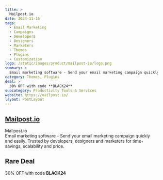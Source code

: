```yaml
---
title: >
  Mailpost.io
date: 2024-11-16
tags:
  - Email Marketing
  - Campaigns
  - Developers
  - Designers
  - Marketers
  - Themes
  - Plugins
  - Customization
logo: /static/images/product/mailpost-io/logo.png
summary: >
  Email marketing software - Send your email marketing campaign quickly and easily. Trusted by developers, designers and marketers for time-savings, scalability and price.
category: Themes, Plugins
deal: >
  30% OFF with code **BLACK24**
subcategory: Productivity Tools & Services
website: https://mailpost.io/
layout: PostLayout
---
```


## [Mailpost.io](https://mailpost.io/)

Mailpost.io <br/>
Email marketing software - Send your email marketing campaign quickly and easily. Trusted by developers, designers and marketers for time-savings, scalability and price.

## Rare Deal

30% OFF with code **BLACK24**
